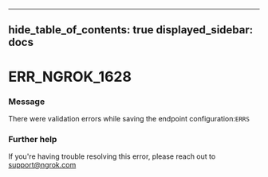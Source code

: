 

---
hide_table_of_contents: true
displayed_sidebar: docs
---


# ERR_NGROK_1628

### Message
There were validation errors while saving the endpoint configuration:`ERRS`

<ErrorDetails />



### Further help
If you're having trouble resolving this error, please reach out to [support@ngrok.com](mailto:support@ngrok.com?subject=Help%20with%20ERR_NGROK_1628)

